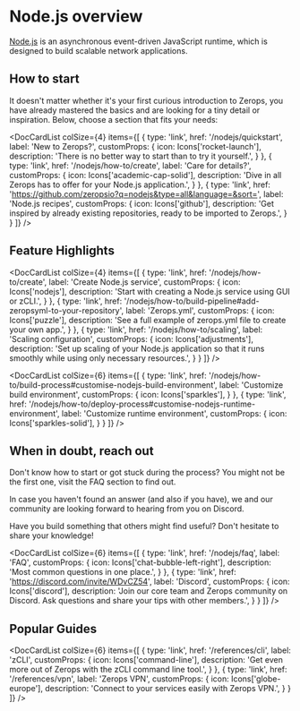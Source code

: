 ---
---


# Node.js overview

[Node.js](https://nodejs.org/en) is an asynchronous event-driven JavaScript runtime, which is designed to build scalable network applications.

## How to start

It doesn't matter whether it's your first curious introduction to Zerops, you have already mastered the basics and are looking for a tiny detail or inspiration. Below, choose a section that fits your needs:

<DocCardList colSize={4} items={[
  {
    type: 'link',
    href: '/nodejs/quickstart',
    label: 'New to Zerops?',
    customProps: {
      icon: Icons['rocket-launch'],
      description: 'There is no better way to start than to try it yourself.',
    }
  },
  {
    type: 'link',
    href: '/nodejs/how-to/create',
    label: 'Care for details?',
    customProps: {
      icon: Icons['academic-cap-solid'],
      description: 'Dive in all Zerops has to offer for your Node.js application.',
    }
  },
  {
    type: 'link',
    href: 'https://github.com/zeropsio?q=nodejs&type=all&language=&sort=',
    label: 'Node.js recipes',
    customProps: {
      icon: Icons['github'],
      description: 'Get inspired by already existing repositories, ready to be imported to Zerops.',
    }
  }
]} />

## Feature Highlights

<DocCardList colSize={4} items={[
  {
    type: 'link',
    href: '/nodejs/how-to/create',
    label: 'Create Node.js service',
    customProps: {
      icon: Icons['nodejs'],
      description: 'Start with creating a Node.js service using GUI or zCLI.',
    }
  },
  {
    type: 'link',
    href: '/nodejs/how-to/build-pipeline#add-zeropsyml-to-your-repository',
    label: 'Zerops.yml',
    customProps: {
      icon: Icons['puzzle'],
      description: 'See a full example of zerops.yml file to create your own app.',
    }
  },
  {
    type: 'link',
    href: '/nodejs/how-to/scaling',
    label: 'Scaling configuration',
    customProps: {
      icon: Icons['adjustments'],
      description: 'Set up scaling of your Node.js application so that it runs smoothly while using only necessary resources.',
    }
  }
  ]} />

  <DocCardList colSize={6} items={[
  {
    type: 'link',
    href: '/nodejs/how-to/build-process#customise-nodejs-build-environment',
    label: 'Customize build environment',
    customProps: {
      icon: Icons['sparkles'],
    }
  },
  {
    type: 'link',
    href: '/nodejs/how-to/deploy-process#customise-nodejs-runtime-environment',
    label: 'Customize runtime environment',
    customProps: {
      icon: Icons['sparkles-solid'],
    }
  }
]} />

## When in doubt, reach out

Don't know how to start or got stuck during the process? You might not be the first one, visit the FAQ section to find out.

In case you haven't found an answer (and also if you have), we and our community are looking forward to hearing from you on Discord.

Have you build something that others might find useful? Don't hesitate to share your knowledge!

<DocCardList colSize={6} items={[
  {
    type: 'link',
    href: '/nodejs/faq',
    label: 'FAQ',
    customProps: {
      icon: Icons['chat-bubble-left-right'],
      description: 'Most common questions in one place.',
    }
  },
  {
    type: 'link',
    href: 'https://discord.com/invite/WDvCZ54',
    label: 'Discord',
    customProps: {
      icon: Icons['discord'],
      description: 'Join our core team and Zerops community on Discord. Ask questions and share your tips with other members.',
    }
  }
]} />

## Popular Guides

<DocCardList colSize={6} items={[
  {
    type: 'link',
    href: '/references/cli',
    label: 'zCLI',
    customProps: {
      icon: Icons['command-line'],
      description: 'Get even more out of Zerops with the zCLI command line tool.',
    }
  },
  {
    type: 'link',
    href: '/references/vpn',
    label: 'Zerops VPN',
    customProps: {
      icon: Icons['globe-europe'],
      description: 'Connect to your services easily with Zerops VPN.',
    }
  }
]} />